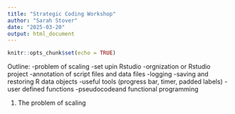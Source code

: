 ```yaml
---
title: "Strategic Coding Workshop"
author: "Sarah Stover"
date: "2025-03-20"
output: html_document
---
```


```r
knitr::opts_chunk$set(echo = TRUE)
```
Outline: 
-problem of scaling 
-set upin Rstudio
-orgnization or Rstudio project 
-annotation of script files and data files
-logging 
-saving and restoring R data objects 
-useful tools (progress bar, timer, padded labels)
-user defined functions 
-pseudocodeand functional programming 


1. The problem of scaling 







